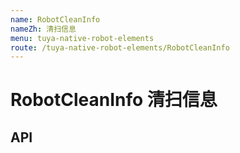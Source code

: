 ```yaml
---
name: RobotCleanInfo
nameZh: 清扫信息
menu: tuya-native-robot-elements
route: /tuya-native-robot-elements/RobotCleanInfo
---
```



# RobotCleanInfo 清扫信息

## API

<Props
  path="tuya-native-robot-elements/src/components/RobotCleanInfo/index.tsx"
  of={RobotCleanInfo}
/>

